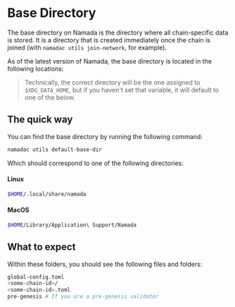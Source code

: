 # Base Directory

The base directory on Namada is the directory where all chain-specific data is stored. It is a directory that is created immediately once the chain is joined (with `namadac utils join-network`, for example).

As of the latest version of Namada, the base directory is located in the following locations:

> Technically, the correct directory will be the one assigned to `$XDG_DATA_HOME`, but if you haven't set that variable, it will default to one of the below.

## The quick way

You can find the base directory by running the following command:

```bash copy
namadac utils default-base-dir
```

Which should correspond to one of the following directories:

#### Linux

```bash copy
$HOME/.local/share/namada
```

#### MacOS

```bash copy
$HOME/Library/Application\ Support/Namada
```

## What to expect
Within these folders, you should see the following files and folders:

```bash copy
global-config.toml
<some-chain-id>/
<some-chain-id>.toml
pre-genesis # If you are a pre-genesis validator
```
